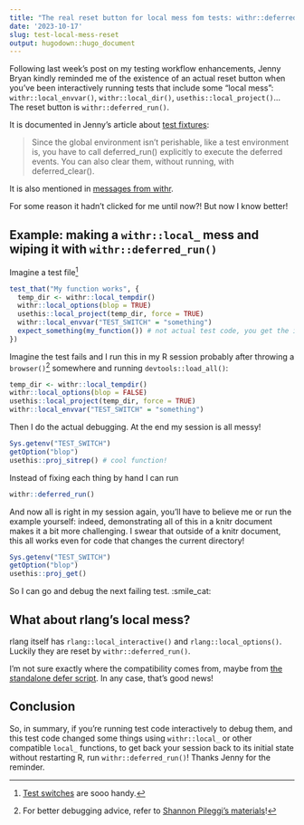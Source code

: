 ```yaml
---
title: "The real reset button for local mess fom tests: withr::deferred_run()"
date: '2023-10-17'
slug: test-local-mess-reset
output: hugodown::hugo_document
---
```



Following last week's post on my testing workflow enhancements, Jenny Bryan kindly reminded me of the existence of an actual reset button when you've been interactively running tests that include some "local mess": `withr::local_envvar()`, `withr::local_dir()`, `usethis::local_project()`...
The reset button is `withr::deferred_run()`.

It is documented in Jenny's article about [test fixtures](https://testthat.r-lib.org/articles/test-fixtures.html):

> Since the global environment isn’t perishable, like a test environment is, you have to call deferred_run() explicitly to execute the deferred events. You can also clear them, without running, with deferred_clear().

It is also mentioned in [messages from withr](https://github.com/r-lib/withr/blob/0c5254ebc74590e80cc0056303d74b049b943920/R/defer.R#L152).

For some reason it hadn't clicked for me until now?!
But now I know better!

## Example: making a `withr::local_` mess and wiping it with `withr::deferred_run()`

Imagine a test file[^switch]

```r
test_that("My function works", {
  temp_dir <- withr::local_tempdir()
  withr::local_options(blop = TRUE)
  usethis::local_project(temp_dir, force = TRUE)
  withr::local_envvar("TEST_SWITCH" = "something")
  expect_something(my_function()) # not actual test code, you get the idea
})

```

[^switch]: [Test switches](https://blog.r-hub.io/2023/01/23/code-switch-escape-hatch-test/) are sooo handy.

Imagine the test fails and I run this in my R session probably after throwing a `browser()`[^debug] somewhere and running 
`devtools::load_all()`:

```r
temp_dir <- withr::local_tempdir()
withr::local_options(blop = FALSE)
usethis::local_project(temp_dir, force = TRUE)
withr::local_envvar("TEST_SWITCH" = "something")
```

[^debug]: For better debugging advice, refer to [Shannon Pileggi's materials](https://www.pipinghotdata.com/talks/2022-11-11-debugging/)!

Then I do the actual debugging. 
At the end my session is all messy!

```r
Sys.getenv("TEST_SWITCH")
getOption("blop")
usethis::proj_sitrep() # cool function!
```

Instead of fixing each thing by hand I can run

```r
withr::deferred_run()
```

And now all is right in my session again, you'll have to believe me or run the example yourself: indeed, demonstrating all of this in a knitr document makes it a bit more challenging. 
I swear that outside of a knitr document, this all works even for code that changes the current directory!

```r
Sys.getenv("TEST_SWITCH")
getOption("blop")
usethis::proj_get()
```

So I can go and debug the next failing test. :smile_cat:



## What about rlang's local mess?

rlang itself has `rlang::local_interactive()` and `rlang::local_options()`. Luckily they are reset by `withr::deferred_run()`.

I'm not sure exactly where the compatibility comes from, maybe from [the standalone defer script](https://github.com/r-lib/rlang/blob/7a78dc3f0d5b2fb73289f820e39afb5c4d665802/R/import-standalone-defer.R). In any case, that's good news!
 
## Conclusion

So, in summary, if you're running test code interactively to debug them, and this test code changed some things using `withr::local_` or other compatible `local_` functions, to get back your session back to its initial state without restarting R, run `withr::deferred_run()`!
Thanks Jenny for the reminder.